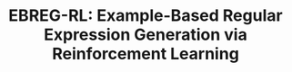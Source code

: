 ---
title: "EBREG-RL: Example-Based Regular Expression Generation via Reinforcement Learning"
role: Разработчик
period: "2025"
description:
  Система обучения с подкреплением (RL) для автоматической генерации
  регулярных выражений из размеченных примеров. Проект формулирует
  генерацию регулярных выражений как Марковский процесс принятия решений
  с использованием обратной польской нотации для обработки приоритета
  операторов
achievements:
  - Успешно сгенерированы оптимальные шаблоны регулярных выражений для задач извлечения чисел и слов
  - Реализованы новые функции вознаграждения, сочетающие F1-метрику, метрики точности и штрафы за длину
responsibilities:
  - Сформулирована генерация регулярных выражений как MDP с пространством из 104 действий с использованием токенов ОПН
  - Разработаны пользовательские функции вознаграждения, балансирующие точность шаблона и сложность выражения
  - Реализованы и сравнены алгоритмы REINFORCE и A2C
stack:
  - Python
  - PyTorch
concepts:
  - Deep Reinforcement Learning
  - Policy Gradient Methods
  - NLP
featured: false
githubs:
  - href: https://github.com/dsomni/ebreg-rl-s25
files:
  - title: Отчет (EN)
    path: ebreg-rl.pdf
order: 30
---